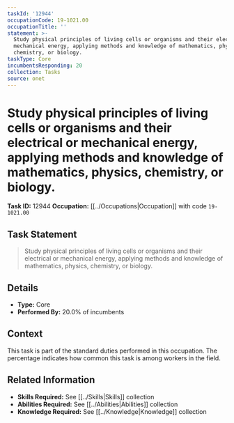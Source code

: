 ```yaml
---
taskId: '12944'
occupationCode: 19-1021.00
occupationTitle: ''
statement: >-
  Study physical principles of living cells or organisms and their electrical or
  mechanical energy, applying methods and knowledge of mathematics, physics,
  chemistry, or biology.
taskType: Core
incumbentsResponding: 20
collection: Tasks
source: onet
---
```

# Study physical principles of living cells or organisms and their electrical or mechanical energy, applying methods and knowledge of mathematics, physics, chemistry, or biology.

**Task ID:** 12944
**Occupation:** [[../Occupations|Occupation]] with code `19-1021.00`

## Task Statement

> Study physical principles of living cells or organisms and their electrical or mechanical energy, applying methods and knowledge of mathematics, physics, chemistry, or biology.

## Details

- **Type:** Core
- **Performed By:** 20.0% of incumbents

## Context

This task is part of the standard duties performed in this occupation. The percentage indicates how common this task is among workers in the field.

## Related Information

- **Skills Required:** See [[../Skills|Skills]] collection
- **Abilities Required:** See [[../Abilities|Abilities]] collection
- **Knowledge Required:** See [[../Knowledge|Knowledge]] collection
